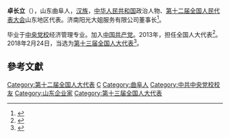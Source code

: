 '''卓长立'''（{{bd|1963年||}}），山东曲阜人，[[汉族|汉族]]，[[中华人民共和国|中华人民共和国]]政治人物、[[第十二届全国人民代表大会|第十二届全国人民代表大会]]山东地区代表。济南阳光大姐服务有限公司董事长<ref>{{cite web |title=全国人大代表卓长立：“家政行业迎来了又一个春天” |url=http://news.e23.cn/jnnews/2018-03-08/2018030800206.html |website=舜网 |accessdate=2019-03-20 |archive-date=2019-07-24 |archive-url=https://web.archive.org/web/20190724110113/http://news.e23.cn/jnnews/2018-03-08/2018030800206.html }}</ref>。

毕业于[[中央党校|中央党校]]经济管理专业。加入[[中国共产党|中国共产党]]。2013年，担任全国人大代表<ref>{{cite news|title=全国人大代表信息-卓长立|url=http://210.82.31.1:8084/delegate/viewDelegate.action?dbid=121302|accessdate=2013-04-05|newspaper=全国人大网|archive-url=https://web.archive.org/web/20160306050340/http://www.npc.gov.cn/delegate/viewDelegate.action?dbid=121302|archive-date=2016-03-06|dead-url=yes}}</ref>。2018年2月24日，当选为[[第十三届全国人大代表|第十三届全国人大代表]]<ref>{{Cite web|title=（受权发布）中华人民共和国第十三届全国人民代表大会代表名单-中新网|url=http://www.chinanews.com/gn/2018/02-25/8453959.shtml|accessdate=2021-02-13|work=中新网|archive-date=2018-02-27|archive-url=https://web.archive.org/web/20180227031724/http://www.chinanews.com/gn/2018/02-25/8453959.shtml|dead-url=no}}</ref>。

==參考文獻==
{{reflist}}

{{DEFAULTSORT:Zhuo Changli}}
[[Category:第十二届全国人大代表|Category:第十二届全国人大代表]]
[[Category:卓姓|C]]
[[Category:曲阜人|Category:曲阜人]]
[[Category:中共中央党校校友|Category:中共中央党校校友]]
[[Category:山东企业家|Category:山东企业家]]
[[Category:第十三届全国人大代表|Category:第十三届全国人大代表]]


{{中国政治人物小作品}}